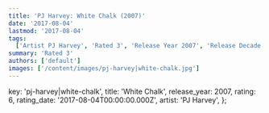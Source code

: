 ```yaml
---
title: 'PJ Harvey: White Chalk (2007)'
date: '2017-08-04'
lastmod: '2017-08-04'
tags:
  ['Artist PJ Harvey', 'Rated 3', 'Release Year 2007', 'Release Decade 2000']
summary: 'Rated 3'
authors: ['default']
images: ['/content/images/pj-harvey|white-chalk.jpg']
---
```


  key: 'pj-harvey|white-chalk',
  title: 'White Chalk',
  release_year: 2007,
  rating: 6,
  rating_date: '2017-08-04T00:00:00.000Z',
  artist: 'PJ Harvey',
};

<MusicRating data={data} />
